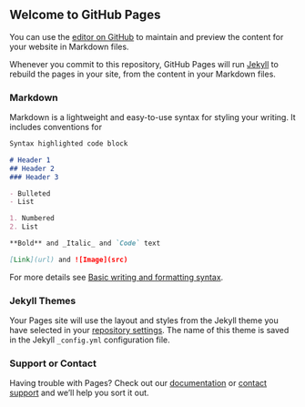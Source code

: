 ## Welcome to GitHub Pages

You can use the [editor on GitHub](https://github.com/marcin-karlinski/taxi-fare-prediction/edit/gh-pages/index.md) to maintain and preview the content for your website in Markdown files.

Whenever you commit to this repository, GitHub Pages will run [Jekyll](https://jekyllrb.com/) to rebuild the pages in your site, from the content in your Markdown files.

### Markdown

Markdown is a lightweight and easy-to-use syntax for styling your writing. It includes conventions for

```markdown
Syntax highlighted code block

# Header 1
## Header 2
### Header 3

- Bulleted
- List

1. Numbered
2. List

**Bold** and _Italic_ and `Code` text

[Link](url) and ![Image](src)
```

For more details see [Basic writing and formatting syntax](https://docs.github.com/en/github/writing-on-github/getting-started-with-writing-and-formatting-on-github/basic-writing-and-formatting-syntax).

### Jekyll Themes

Your Pages site will use the layout and styles from the Jekyll theme you have selected in your [repository settings](https://github.com/marcin-karlinski/taxi-fare-prediction/settings/pages). The name of this theme is saved in the Jekyll `_config.yml` configuration file.

### Support or Contact

Having trouble with Pages? Check out our [documentation](https://docs.github.com/categories/github-pages-basics/) or [contact support](https://support.github.com/contact) and we’ll help you sort it out.
